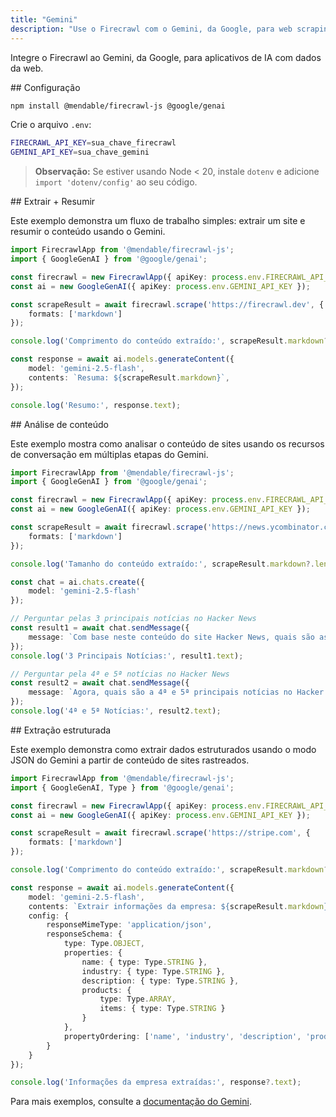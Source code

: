 ```yaml
---
title: "Gemini"
description: "Use o Firecrawl com o Gemini, da Google, para web scraping e fluxos de trabalho de IA"
---
```


Integre o Firecrawl ao Gemini, da Google, para aplicativos de IA com dados da web.

<div id="setup">
  ## Configuração
</div>

```bash
npm install @mendable/firecrawl-js @google/genai
```

Crie o arquivo `.env`:

```bash
FIRECRAWL_API_KEY=sua_chave_firecrawl
GEMINI_API_KEY=sua_chave_gemini
```

> **Observação:** Se estiver usando Node &lt; 20, instale `dotenv` e adicione `import 'dotenv/config'` ao seu código.


<div id="scrape-summarize">
  ## Extrair + Resumir
</div>

Este exemplo demonstra um fluxo de trabalho simples: extrair um site e resumir o conteúdo usando o Gemini.

```typescript
import FirecrawlApp from '@mendable/firecrawl-js';
import { GoogleGenAI } from '@google/genai';

const firecrawl = new FirecrawlApp({ apiKey: process.env.FIRECRAWL_API_KEY });
const ai = new GoogleGenAI({ apiKey: process.env.GEMINI_API_KEY });

const scrapeResult = await firecrawl.scrape('https://firecrawl.dev', {
    formats: ['markdown']
});

console.log('Comprimento do conteúdo extraído:', scrapeResult.markdown?.length);

const response = await ai.models.generateContent({
    model: 'gemini-2.5-flash',
    contents: `Resuma: ${scrapeResult.markdown}`,
});

console.log('Resumo:', response.text);
```


<div id="content-analysis">
  ## Análise de conteúdo
</div>

Este exemplo mostra como analisar o conteúdo de sites usando os recursos de conversação em múltiplas etapas do Gemini.

```typescript
import FirecrawlApp from '@mendable/firecrawl-js';
import { GoogleGenAI } from '@google/genai';

const firecrawl = new FirecrawlApp({ apiKey: process.env.FIRECRAWL_API_KEY });
const ai = new GoogleGenAI({ apiKey: process.env.GEMINI_API_KEY });

const scrapeResult = await firecrawl.scrape('https://news.ycombinator.com/', {
    formats: ['markdown']
});

console.log('Tamanho do conteúdo extraído:', scrapeResult.markdown?.length);

const chat = ai.chats.create({
    model: 'gemini-2.5-flash'
});

// Perguntar pelas 3 principais notícias no Hacker News
const result1 = await chat.sendMessage({
    message: `Com base neste conteúdo do site Hacker News, quais são as 3 principais notícias agora?\n\n${scrapeResult.markdown}`
});
console.log('3 Principais Notícias:', result1.text);

// Perguntar pela 4ª e 5ª notícias no Hacker News
const result2 = await chat.sendMessage({
    message: `Agora, quais são a 4ª e 5ª principais notícias no Hacker News do mesmo conteúdo?`
});
console.log('4ª e 5ª Notícias:', result2.text);
```


<div id="structured-extraction">
  ## Extração estruturada
</div>

Este exemplo demonstra como extrair dados estruturados usando o modo JSON do Gemini a partir de conteúdo de sites rastreados.

```typescript
import FirecrawlApp from '@mendable/firecrawl-js';
import { GoogleGenAI, Type } from '@google/genai';

const firecrawl = new FirecrawlApp({ apiKey: process.env.FIRECRAWL_API_KEY });
const ai = new GoogleGenAI({ apiKey: process.env.GEMINI_API_KEY });

const scrapeResult = await firecrawl.scrape('https://stripe.com', {
    formats: ['markdown']
});

console.log('Comprimento do conteúdo extraído:', scrapeResult.markdown?.length);

const response = await ai.models.generateContent({
    model: 'gemini-2.5-flash',
    contents: `Extrair informações da empresa: ${scrapeResult.markdown}`,
    config: {
        responseMimeType: 'application/json',
        responseSchema: {
            type: Type.OBJECT,
            properties: {
                name: { type: Type.STRING },
                industry: { type: Type.STRING },
                description: { type: Type.STRING },
                products: {
                    type: Type.ARRAY,
                    items: { type: Type.STRING }
                }
            },
            propertyOrdering: ['name', 'industry', 'description', 'products']
        }
    }
});

console.log('Informações da empresa extraídas:', response?.text);
```

Para mais exemplos, consulte a [documentação do Gemini](https://ai.google.dev/docs).
